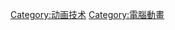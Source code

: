 {{Cat main|卡通渲染}}
{{Commons cat|Cel-shaded animation}}

[[Category:动画技术|Category:动画技术]]
[[Category:電腦動畫|Category:電腦動畫]]
